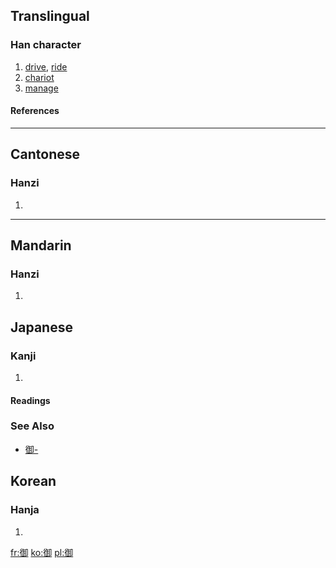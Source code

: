{{see|御-}}

{{see|禦}}

==Translingual==
===Han character===
{{Han char|rn=60|rad=彳|as=08|sn=11|four=2722<sub>0</sub>|canj=竹人人一中 (HOOML)}}
# [[drive]], [[ride]]
# [[chariot]]
# [[manage]]
====References====
{{Han ref|kx=0368.230|dkj=10157|dj=0693.050|hdz=20832.160|uh=5FA1|ud=24481|bh=B173|bd=45427}}
----
==Cantonese==
===Hanzi===
{{yue-hanzi|jyut=|y=yu6}}
# {{defn|Cantonese}}
----
==Mandarin==
===Hanzi===
{{cmn-hanzi|tra=禦|pin=[[yà]] (ya4), [[yù]] (yu4)|wg=ya<sup>4</sup>, yü<sup>4</sup>}}
# {{defn|Mandarin}}





== Japanese ==
===Kanji===
{{ja-kanji|grade=|rs=彳08}}
# {{defn|Japanese}} 
====Readings====
{{ja-readings|on=[[ぎょ]] ([[gyo]]), [[ご]] ([[go]])|kun=[[おん]] ([[on]]), [[おさめる]] ([[osameru]])}}

===See Also=== 
*[[御-]]

==Korean==
===Hanja===
{{ko-hanja|hangeul=[[어]], [[아]]|eumhun=|rv=eo, a|mr=ŏ, a|y=e, a}}
# {{defn|Korean}}

[[fr:御]]
[[ko:御]]
[[pl:御]]